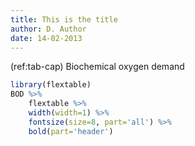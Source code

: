 ```yaml
---
title: This is the title
author: D. Author
date: 14-02-2013
---
```


(ref:tab-cap) Biochemical oxygen demand

```r
library(flextable)
BOD %>% 
	flextable %>%
	width(width=1) %>%
	fontsize(size=8, part='all') %>%
	bold(part='header')
```

